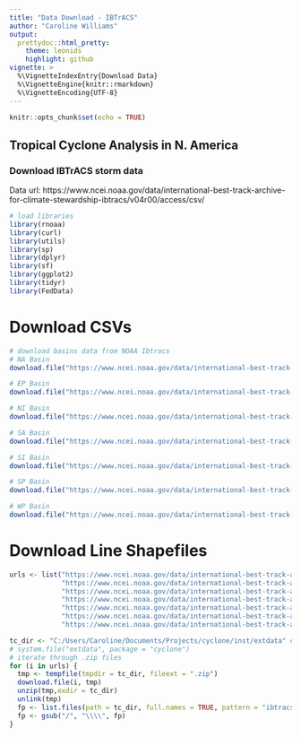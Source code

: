 ```yaml
---
title: "Data Download - IBTrACS"
author: "Caroline Williams"
output:
  prettydoc::html_pretty:
    theme: leonids
    highlight: github
vignette: >
  %\VignetteIndexEntry{Download Data}
  %\VignetteEngine{knitr::rmarkdown}
  %\VignetteEncoding{UTF-8}
---
```


```r
knitr::opts_chunk$set(echo = TRUE)
```

## Tropical Cyclone Analysis in N. America

### Download IBTrACS storm data
Data url: https://www.ncei.noaa.gov/data/international-best-track-archive-for-climate-stewardship-ibtracs/v04r00/access/csv/

```r
# load libraries
library(rnoaa)
library(curl)
library(utils)
library(sp)
library(dplyr)
library(sf)
library(ggplot2)
library(tidyr)
library(FedData)
```

# Download CSVs
```r
# download basins data from NOAA Ibtracs
# NA Basin
download.file("https://www.ncei.noaa.gov/data/international-best-track-archive-for-climate-stewardship-ibtracs/v04r00/access/csv/ibtracs.NA.list.v04r00.csv", "inst/extdata/ibtracs.NA.list.v04r00.csv")

# EP Basin
download.file("https://www.ncei.noaa.gov/data/international-best-track-archive-for-climate-stewardship-ibtracs/v04r00/access/csv/ibtracs.EP.list.v04r00.csv", "inst/extdata/ibtracs.EP.list.v04r00.csv")

# NI Basin
download.file("https://www.ncei.noaa.gov/data/international-best-track-archive-for-climate-stewardship-ibtracs/v04r00/access/csv/ibtracs.NI.list.v04r00.csv", "inst/exdata/ibtracs.NI.list.v04r00.csv")

# SA Basin
download.file("https://www.ncei.noaa.gov/data/international-best-track-archive-for-climate-stewardship-ibtracs/v04r00/access/csv/ibtracs.SA.list.v04r00.csv", "inst/extdata/ibtracs.SA.list.v04r00.csv")

# SI Basin
download.file("https://www.ncei.noaa.gov/data/international-best-track-archive-for-climate-stewardship-ibtracs/v04r00/access/csv/ibtracs.SI.list.v04r00.csv", "inst/extdata/ibtracs.SI.list.v04r00.csv")

# SP Basin
download.file("https://www.ncei.noaa.gov/data/international-best-track-archive-for-climate-stewardship-ibtracs/v04r00/access/csv/ibtracs.SP.list.v04r00.csv", "inst/extdata/ibtracs.SP.list.v04r00.csv")

# WP Basin
download.file("https://www.ncei.noaa.gov/data/international-best-track-archive-for-climate-stewardship-ibtracs/v04r00/access/csv/ibtracs.WP.list.v04r00.csv", "inst/extdata/ibtracs.WP.list.v04r00.csv")
```

# Download Line Shapefiles
```r
urls <- list("https://www.ncei.noaa.gov/data/international-best-track-archive-for-climate-stewardship-ibtracs/v04r00/access/shapefile/IBTrACS.NA.list.v04r00.lines.zip", 
             "https://www.ncei.noaa.gov/data/international-best-track-archive-for-climate-stewardship-ibtracs/v04r00/access/shapefile/IBTrACS.EP.list.v04r00.lines.zip",
             "https://www.ncei.noaa.gov/data/international-best-track-archive-for-climate-stewardship-ibtracs/v04r00/access/shapefile/IBTrACS.NI.list.v04r00.lines.zip",
             "https://www.ncei.noaa.gov/data/international-best-track-archive-for-climate-stewardship-ibtracs/v04r00/access/shapefile/IBTrACS.SA.list.v04r00.lines.zip",
             "https://www.ncei.noaa.gov/data/international-best-track-archive-for-climate-stewardship-ibtracs/v04r00/access/shapefile/IBTrACS.SI.list.v04r00.lines.zip",
             "https://www.ncei.noaa.gov/data/international-best-track-archive-for-climate-stewardship-ibtracs/v04r00/access/shapefile/IBTrACS.SP.list.v04r00.lines.zip",
             "https://www.ncei.noaa.gov/data/international-best-track-archive-for-climate-stewardship-ibtracs/v04r00/access/shapefile/IBTrACS.WP.list.v04r00.lines.zip")

tc_dir <- "C:/Users/Caroline/Documents/Projects/cyclone/inst/extdata" # specify the file path for the output 
# system.file("extdata", package = "cyclone")
# iterate through .zip files 
for (i in urls) {
  tmp <- tempfile(tmpdir = tc_dir, fileext = ".zip")
  download.file(i, tmp)
  unzip(tmp,exdir = tc_dir)
  unlink(tmp)
  fp <- list.files(path = tc_dir, full.names = TRUE, pattern = "ibtracs")
  fp <- gsub("/", "\\\\", fp)
}
```

